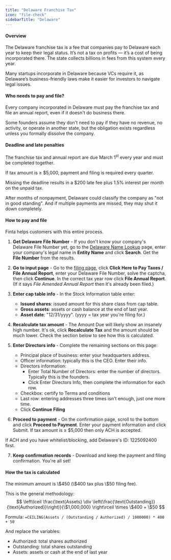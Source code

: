 ```yaml
---
title: "Delaware Franchise Tax"
icon: "file-check"
sidebarTitle: "Delaware"
---
```


#### Overview
The Delaware franchise tax is a fee that companies pay to Delaware each year to keep their legal status. It’s not a tax on profits — it’s a cost of being incorporated there. The state collects billions in fees from this system every year.

Many startups incorporate in Delaware because VCs require it, as Delaware’s business-friendly laws make it easier for investors to navigate legal issues. 

#### Who needs to pay and file?

Every company incorporated in Delaware must pay the franchise tax and file an annual report, even if it doesn't do business there.

Some founders assume they don't need to pay if they have no revenue, no activity, or operate in another state, but the obligation exists regardless unless you formally dissolve the company.

#### Deadline and late penalties

<Warning>
The franchise tax and annual report are due March 1<sup>st</sup> every year and must be completed together.
</Warning>

If tax amount is ≥ $5,000, payment and filing is required every quarter.

Missing the deadline results in a $200 late fee plus 1.5% interest per month on the unpaid tax.

After months of nonpayment, Delaware could classify the company as "not in good standing". And if multiple payments are missed, they may shut it down completely.

#### How to pay and file

Finta helps customers with this entire process.

1. **Get Delaware File Number** - If you don't know your company's Delaware File Number yet, go to the [Delaware Name Lookup](https://icis.corp.delaware.gov/ecorp/entitysearch/namesearch.aspx) page, enter your company's legal name in **Entity Name** and click **Search**. Get the **File Number** from the results.

2. **Go to input page** - Go to the [filing page](https://corp.delaware.gov/paytaxes/), click **Click Here to Pay Taxes / File Annual Report**, enter your Delaware File Number, solve the captcha, then click **Continue**. In the correct tax year row click **File Annual Report**. (If it says _File Amended Annual Report_ then it's already been filed.)

3. **Enter cap table info** - In the Stock Information table enter:
   - **Issued shares**: issued amount for this share class from cap table.
   - **Gross assets**: assets or cash balance at the end of last year.
   - **Asset date**: "12/31/yyyy". (yyyy = tax year you're filing for.)

4. **Recalculate tax amount** - The Amount Due will likely show an insanely high number. It's ok, click **Recalculate Tax** and the amount should be much lower. Check the section below to see how this is calculated.

5. **Enter Directors info** - Complete the remaining sections on this page:
   - Principal place of business: enter your headquarters address.
   - Officer information: typically this is the CEO. Enter their info.
   - Directors information:
     - Enter Total Number of Directors: enter the number of directors. Typically this is the founders.
     - Click Enter Directors Info, then complete the information for each row.
   - Checkbox: certify to Terms and conditions
   - Last row: entering addresses three times isn't enough, just one more time.
   - Click **Continue Filing**

6. **Proceed to payment** - On the confirmation page, scroll to the bottom and click **Proceed to Payment**. Enter your payment information and click Submit. If tax amount is ≥ $5,000 then only ACH is accepted.

<Warning>If ACH and you have whitelist/blocking, add Delaware's ID: 1225092400 first.</Warning>

7. **Keep confirmation records** - Download and keep the payment and filing confirmation. You're all set!

#### How the tax is calculated

<Tip>
The minimum amount is \$450 (\$400 tax plus \$50 filing fee).
</Tip>

This is the general methodology:
$$
\left\lceil \frac{\text{Assets} \div \left(\frac{\text{Outstanding}}{\text{Authorized}}\right)}{\$1,000,000} \right\rceil \times \$400 + \$50
$$

Formula: `=CEILING(Assets / (Outstanding / Authorized) / 1000000) * 400 + 50`

And replace the variables:
- Authorized: total shares authorized
- Outstanding: total shares outstanding
- Assets: assets or cash at the end of last year